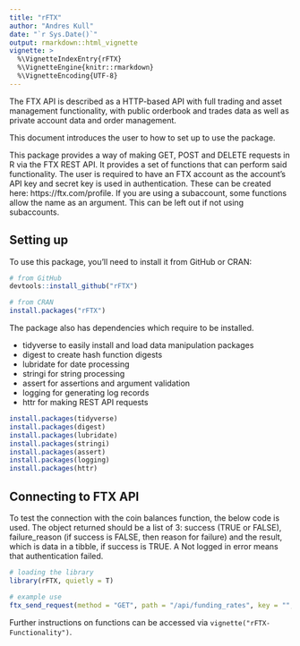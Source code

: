 ```yaml
---
title: "rFTX"
author: "Andres Kull"
date: "`r Sys.Date()`"
output: rmarkdown::html_vignette
vignette: >
  %\VignetteIndexEntry{rFTX}
  %\VignetteEngine{knitr::rmarkdown}
  %\VignetteEncoding{UTF-8}
---
```


The FTX API is described as a HTTP-based API with full trading and asset management functionality, with public orderbook and trades data as well as private account data and order management.

This document introduces the user to how to set up to use the package.

This package provides a way of making GET, POST and DELETE requests in R via the FTX REST API. It provides a set of functions that can perform said functionality. The user is required to have an FTX account as the account's API key and secret key is used in authentication. These can be created here: https://ftx.com/profile. If you are using a subaccount, some functions allow the name as an argument. This can be left out if not using subaccounts. 

## Setting up

To use this package, you'll need to install it from GitHub or CRAN:

```r
# from GitHub
devtools::install_github("rFTX")

# from CRAN
install.packages("rFTX")

```

The package also has dependencies which require to be installed. 

* tidyverse to easily install and load data manipulation packages
* digest to create hash function digests
* lubridate for date processing
* stringi for string processing
* assert for assertions and argument validation
* logging for generating log records
* httr for making REST API requests

```r
install.packages(tidyverse)
install.packages(digest)
install.packages(lubridate)
install.packages(stringi)
install.packages(assert)
install.packages(logging)
install.packages(httr)

```

## Connecting to FTX API

To test the connection with the coin balances function, the below code is used. The object returned should be a list of 3: success (TRUE or FALSE), failure_reason (if success is FALSE, then reason for failure) and the result, which is data in a tibble, if success is TRUE. A Not logged in error means that authentication failed.  

```r
# loading the library
library(rFTX, quietly = T)

# example use
ftx_send_request(method = "GET", path = "/api/funding_rates", key = "", secret = "")

```

Further instructions on functions can be accessed via `vignette("rFTX-Functionality")`.